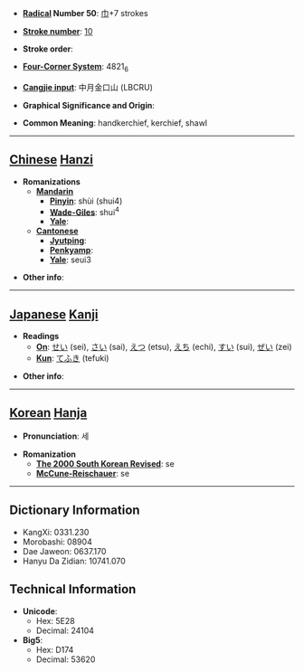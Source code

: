 * '''[[Wiktionary:Chinese radical index| Radical]] Number 50''': [[Wiktionary:Chinese radical index 巾|巾]]+7 strokes

* '''[[Wiktionary:Chinese total strokes index|Stroke number]]''': [[Wiktionary:Chinese total strokes index 10|10]]

* '''Stroke order''': 

* '''[[Wiktionary:Chinese four corner index|Four-Corner System]]''': 4821<sub>6</sub>

* '''[[Wiktionary:Chinese Cangjie index|Cangjie input]]''': 中月金口山 (LBCRU)

* '''Graphical Significance and Origin''': 

* '''Common Meaning''': handkerchief, kerchief, shawl

----

== [[Chinese]] [[Hanzi]] ==

* '''Romanizations'''
** '''[[Mandarin]]'''
*** '''[[Pinyin]]''': shùi (shui4)
*** '''[[Wade-Giles]]''': shui<sup>4</sup>
*** '''[[Yale]]''': 
** '''[[Cantonese]]'''
*** '''[[Jyutping]]''':
*** '''[[Penkyamp]]''': 
*** '''[[Yale]]''': seui3

* '''Other info''': 

----

== [[Japanese]] [[Kanji]] ==

* '''Readings'''
** '''[[On]]''': [[せい]] (sei), [[さい]] (sai), [[えつ]] (etsu), [[えち]] (echi), [[すい]] (sui), [[ぜい]] (zei)
** '''[[Kun]]''': [[てふき]] (tefuki)

* '''Other info''':  

----

== [[Korean]] [[Hanja]] ==

* '''Pronunciation''': 세

* '''Romanization'''
** '''[[The 2000 South Korean Revised Romanization|The 2000 South Korean Revised]]''': se
** '''[[McCune-Reischauer]]''': se

----

== Dictionary Information ==

* KangXi: 0331.230
* Morobashi: 08904
* Dae Jaweon: 0637.170
* Hanyu Da Zidian: 10741.070

== Technical Information ==

* '''Unicode''':
** Hex: 5E28
** Decimal: 24104
* '''Big5''':
** Hex: D174
** Decimal: 53620